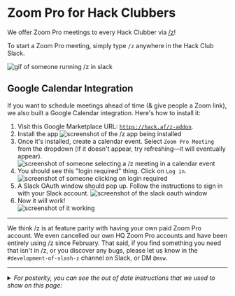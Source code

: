 
# Zoom Pro for Hack Clubbers

We offer Zoom Pro meetings to every Hack Clubber via <a href="https://js-slash-z.hackclub.com/">/z</a>!

To start a Zoom Pro meeting, simply type `/z` anywhere in the Hack Club Slack.

![gif of someone running /z in slack](https://cloud-grl3n7i0e-hack-club-bot.vercel.app/0z-demo.gif)

## Google Calendar Integration

If you want to schedule meetings ahead of time (& give people a Zoom link), we also built a Google Calendar integration. Here's how to install it:

1. Visit this Google Marketplace URL: <Code><a href="https://hack.af/z-addon">https://hack.af/z-addon</a></Code>.
2. Install the app
![screenshot of the /z app being installed](https://cloud-roeyr4i1n-hack-club-bot.vercel.app/0screen_shot_2021-04-14_at_11.59.54_am.png)
3. Once it's installed, create a calendar event. Select `Zoom Pro Meeting` from the dropdown (if it doesn't appear, try refreshing—it will eventually appear).
![screenshot of someone selecting a /z meeting in a calendar event](https://cloud-roeyr4i1n-hack-club-bot.vercel.app/2screen_shot_2021-04-14_at_12.03.28_pm.png)
4. You should see this "login required" thing. Click on `Log in`. <br/>
![screenshot of someone clicking on login required](https://cloud-roeyr4i1n-hack-club-bot.vercel.app/3screen_shot_2021-04-14_at_12.03.38_pm.png)
5. A Slack OAuth window should pop up. Follow the instructions to sign in with your Slack account.
![screenshot of the slack oauth window](https://cloud-roeyr4i1n-hack-club-bot.vercel.app/4screen_shot_2021-04-14_at_12.04.06_pm.png)
6. Now it will work! <br/>
![screenshot of it working](https://cloud-9zgxl6zn4-hack-club-bot.vercel.app/2screen_shot_2021-02-23_at_11.05.02_am.png)

---

We think /z is at feature parity with having your own paid Zoom Pro account. We even cancelled our own HQ Zoom Pro accounts and have been entirely using /z since February. That said, if you find something you need that isn't in /z, or you discover any bugs, please let us know in the `#development-of-slash-z` channel on Slack, or DM `@msw`.

---

<details>
<summary>
  <i>For posterity, you can see the out of date instructions that we used to show on this page:</i>
</summary>

**HQ is buying a Zoom Pro account for every Hack Club this semester.**

_Note: We're only paying for Zoom Pro accounts through the end of this semester. We're developing `/z` and once it reaches the point where we're using it instead of our Zoom Pro accounts at HQ, we intend to switch all clubs to it._

_`/z` in beta is currently available to use by anyone - both leaders and members - but for now full Zoom Pro accounts still have more features._

This is only available to your club’s point of contact; the point of contact then can create meetings for the club. If you’re not sure if you’re the point of contact, running the command will let you know who that this. If the point of contact is the wrong leader, reach out to @matthew or @msw.

## How to redeem

1. Sign into the Hack Club Slack
2. Type `/get zoom pro`
3. Accept your email invite & sign up
4. Have fun!

</details>
